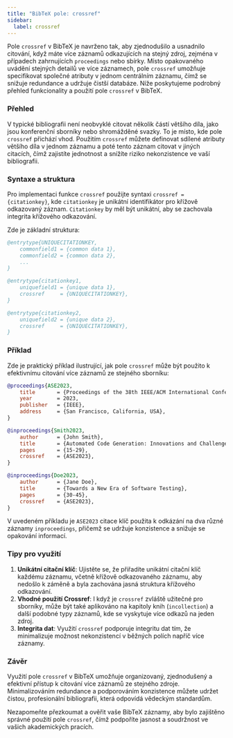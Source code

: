 ```yaml
---
title: "BibTeX pole: crossref"
sidebar:
  label: crossref
---
```



Pole `crossref` v BibTeX je navrženo tak, aby zjednodušilo a usnadnilo citování, když máte více záznamů odkazujících na stejný zdroj, zejména v případech zahrnujících `proceedings` nebo sbírky. Místo opakovaného uvádění stejných detailů ve více záznamech, pole `crossref` umožňuje specifikovat společné atributy v jednom centrálním záznamu, čímž se snižuje redundance a udržuje čistší databáze. Níže poskytujeme podrobný přehled funkcionality a použití pole `crossref` v BibTeX.

<CiteDrive />

### Přehled

V typické bibliografii není neobvyklé citovat několik částí většího díla, jako jsou konferenční sborníky nebo shromážděné svazky. To je místo, kde pole `crossref` přichází vhod. Použitím `crossref` můžete definovat sdílené atributy většího díla v jednom záznamu a poté tento záznam citovat v jiných citacích, čímž zajistíte jednotnost a snížíte riziko nekonzistence ve vaší bibliografii.

### Syntaxe a struktura

Pro implementaci funkce `crossref` použijte syntaxi `crossref = {citationkey}`, kde `citationkey` je unikátní identifikátor pro křížově odkazovaný záznam. `Citationkey` by měl být unikátní, aby se zachovala integrita křížového odkazování.

Zde je základní struktura:

```bibtex
@entrytype{UNIQUECITATIONKEY,
    commonfield1 = {common data 1},
    commonfield2 = {common data 2},
    ...
}

@entrytype{citationkey1,
    uniquefield1 = {unique data 1},
    crossref     = {UNIQUECITATIONKEY},
}

@entrytype{citationkey2,
    uniquefield2 = {unique data 2},
    crossref     = {UNIQUECITATIONKEY},
}
```

### Příklad

Zde je praktický příklad ilustrující, jak pole `crossref` může být použito k efektivnímu citování více záznamů ze stejného sborníku:

```bibtex
@proceedings{ASE2023,
    title       = {Proceedings of the 38th IEEE/ACM International Conference on Automated Software Engineering},
    year        = 2023,
    publisher   = {IEEE},
    address     = {San Francisco, California, USA},
}

@inproceedings{Smith2023,
    author      = {John Smith},
    title       = {Automated Code Generation: Innovations and Challenges},
    pages       = {15-29},
    crossref    = {ASE2023},
}

@inproceedings{Doe2023,
    author      = {Jane Doe},
    title       = {Towards a New Era of Software Testing},
    pages       = {30-45},
    crossref    = {ASE2023},
}
```

V uvedeném příkladu je `ASE2023` citace klíč použita k odkázání na dva různé záznamy `inproceedings`, přičemž se udržuje konzistence a snižuje se opakování informací.

### Tipy pro využití

1. **Unikátní citační klíč**: Ujistěte se, že přiřadíte unikátní citační klíč každému záznamu, včetně křížově odkazovaného záznamu, aby nedošlo k záměně a byla zachována jasná struktura křížového odkazování.
2. **Vhodné použití Crossref**: I když je `crossref` zvláště užitečné pro sborníky, může být také aplikováno na kapitoly knih (`incollection`) a další podobné typy záznamů, kde se vyskytuje více odkazů na jeden zdroj.
3. **Integrita dat**: Využití `crossref` podporuje integritu dat tím, že minimalizuje možnost nekonzistencí v běžných polích napříč více záznamy.

### Závěr

Využití pole `crossref` v BibTeX umožňuje organizovaný, zjednodušený a efektivní přístup k citování více záznamů ze stejného zdroje. Minimalizováním redundance a podporováním konzistence můžete udržet čistou, profesionální bibliografii, která odpovídá vědeckým standardům.

Nezapomeňte přezkoumat a ověřit vaše BibTeX záznamy, aby bylo zajištěno správné použití pole `crossref`, čímž podpoříte jasnost a soudržnost ve vašich akademických pracích.
